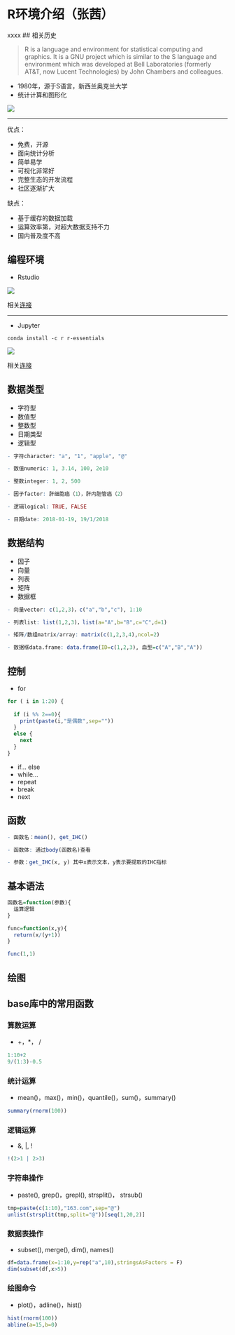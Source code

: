 # R环境介绍（张茜） {#intro}
xxxx
## 相关历史

> R is a language and environment for statistical computing and graphics. It is a GNU project which is similar to the S language and environment which was developed at Bell Laboratories (formerly AT&T, now Lucent Technologies) by John Chambers and colleagues.

- 1980年，源于S语言，新西兰奥克兰大学
- 统计计算和图形化

![](figures/poll.jpg)

***

优点：

- 免费，开源
- 面向统计分析
- 简单易学
- 可视化非常好
- 完整生态的开发流程
- 社区逐渐扩大


缺点：

- 基于缓存的数据加载
- 运算效率第，对超大数据支持不力
- 国内普及度不高


## 编程环境

- Rstudio

![](figures/rstudio.jpg)

相关[连接](https://www.rstudio.com/products/RStudio/)

***

- Jupyter

```
conda install -c r r-essentials
```

![](figures/jupyter.png)

相关[连接](https://www.anaconda.com/developer-blog/jupyter-and-conda-r/)


## 数据类型

- 字符型
- 数值型
- 整数型
- 日期类型
- 逻辑型


```r
- 字符character: "a", "1", "apple", "@"
```

```r
- 数值numeric: 1, 3.14, 100, 2e10
```

 
```r
- 整数integer: 1, 2, 500
```


```r
- 因子factor: 肝细胞癌（1），肝内胆管癌（2）
```
 
```r
- 逻辑logical: TRUE, FALSE
```

```r
- 日期date: 2018-01-19, 19/1/2018
```

## 数据结构

- 因子
- 向量
- 列表
- 矩阵
- 数据框


```r
- 向量vector: c(1,2,3)，c("a","b","c"), 1:10
```

```r
- 列表list: list(1,2,3)，list(a="A",b="B",c="C",d=1)
```

```r
- 矩阵/数组matrix/array: matrix(c(1,2,3,4),ncol=2)
```

```r
- 数据框data.frame: data.frame(ID=c(1,2,3), 血型=c("A","B","A"))
```


## 控制

- for


```r
for ( i in 1:20) {
  
  if (i %% 2==0){
    print(paste(i,"是偶数",sep=""))
  }
  else {
    next
  }
}
```


- if... else
- while...
- repeat
- break
- next


## 函数


```r
- 函数名：mean(), get_IHC()
```

```r
- 函数体: 通过body(函数名)查看
```

```r
- 参数：get_IHC(x, y) 其中x表示文本，y表示要提取的IHC指标
```

## 基本语法

```r
函数名=function(参数){
  运算逻辑
}

```


```r
func=function(x,y){
  return(x/(y+1))
}

func(1,1)
```



## 绘图

## base库中的常用函数

### 算数运算

- +，*， /

```r
1:10+2
9/(1:3)-0.5
```

### 统计运算

- mean()，max()，min()，quantile()，sum()，summary()

```r
summary(rnorm(100))
```

### 逻辑运算

- &, |, !

```r
!(2>1 | 2>3)
```

### 字符串操作

- paste(), grep()，grepl(), strsplit()， strsub()
```r
tmp=paste(c(1:10),"163.com",sep="@")
unlist(strsplit(tmp,split="@"))[seq(1,20,2)]
```

### 数据表操作
- subset(), merge(), dim(), names()

```r
df=data.frame(x=1:10,y=rep("a",10),stringsAsFactors = F)
dim(subset(df,x>5))
```
### 绘图命令

- plot()，adline()，hist()
```r
hist(rnorm(100))
abline(a=15,b=0)
```

